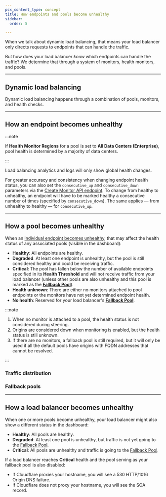 ```yaml
---
pcx_content_type: concept
title: How endpoints and pools become unhealthy
sidebar:
  order: 5

---
```



When we talk about dynamic load balancing, that means your load balancer only directs requests to endpoints that can handle the traffic.

But how does your load balancer *know* which endpoints can handle the traffic? We determine that through a system of monitors, health monitors, and pools.

***

## Dynamic load balancing

Dynamic load balancing happens through a combination of <GlossaryTooltip term="pool" link="/load-balancing/pools/">pools</GlossaryTooltip>, <GlossaryTooltip term="monitor" link="/load-balancing/monitors/">monitors</GlossaryTooltip>, and <GlossaryTooltip term="health check">health checks</GlossaryTooltip>.

<Render file="health-check-diagram" />

***

## How an endpoint becomes unhealthy

<GlossaryDefinition term="health check" prepend="Health checks are " />

<Render file="health-check-regions" />

:::note


If **Health Monitor Regions** for a pool is set to **All Data Centers (Enterprise)**, pool health is determined by a majority of data centers.


:::

Load balancing analytics and logs will only show global health changes.

For greater accuracy and consistency when changing endpoint health status, you can also set the `consecutive_up` and `consecutive_down` parameters via the [Create Monitor API endpoint](/api/resources/load_balancers/subresources/monitors/methods/create/). To change from healthy to unhealthy, an endpoint will have to be marked healthy a consecutive number of times (specified by `consecutive_down`). The same applies — from unhealthy to healthy — for `consecutive_up`.

***

## How a pool becomes unhealthy

When an [individual endpoint becomes unhealthy](#how-an-endpoint-becomes-unhealthy), that may affect the health status of any associated pools (visible in the dashboard):

* **Healthy**: All endpoints are healthy.
* **Degraded**: At least one endpoint is unhealthy, but the pool is still considered healthy and could be receiving traffic.
* **Critical**: The pool has fallen below the number of available endpoints specified in its **Health Threshold** and will not receive traffic from your load balancer (unless other pools are also unhealthy and this pool is marked as the [**Fallback Pool**](#fallback-pools)).
* **Health unknown**: There are either no monitors attached to pool endpoints or the monitors have not yet determined endpoint health.
* **No health**: Reserved for your load balancer's [**Fallback Pool**](#fallback-pools).

:::note


1) When no monitor is attached to a pool, the health status is not considered during steering.
2) Origins are considered down when monitoring is enabled, but the health status is still unknown.
3) If there are no monitors, a fallback pool is still required, but it will only be used if all the default pools have origins with FQDN addresses that cannot be resolved.


:::

### Traffic distribution

<Render file="unhealthy-pool-traffic-distribution" />

### Fallback pools

<Render file="fallback-pools" />

***

## How a load balancer becomes unhealthy

When one or more pools become unhealthy, your load balancer might also show a different status in the dashboard:

* **Healthy**: All pools are healthy.
* **Degraded**: At least one pool is unhealthy, but traffic is not yet going to the [Fallback Pool](#fallback-pools).
* **Critical**: All pools are unhealthy and traffic is going to the [Fallback Pool](#fallback-pools).

If a load balancer reaches **Critical** health and the pool serving as your fallback pool is also disabled:

* If Cloudflare proxies your hostname, you will see a 530 HTTP/1016 Origin DNS failure.
* If Cloudflare does not proxy your hostname, you will see the SOA record.
